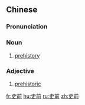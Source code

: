==Chinese==
{{zh-forms}}

===Pronunciation===
{{zh-pron
|m=shǐqián
|c=si2 cin4
|cat=n,a
}}

===Noun===
{{zh-noun}}

# [[prehistory]]

===Adjective===
{{zh-adj}}

# [[prehistoric]] {{gloss|when used as an attributive}}

[[fr:史前]]
[[hu:史前]]
[[ru:史前]]
[[zh:史前]]